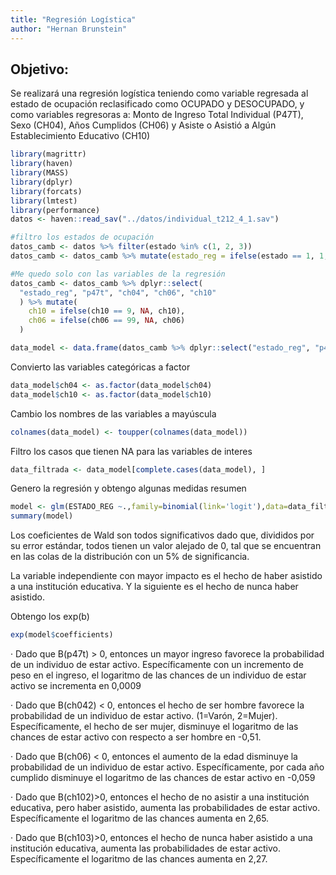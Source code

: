 ```yaml
---
title: "Regresión Logística"
author: "Hernan Brunstein"
---
```


## Objetivo:

Se realizará una regresión logística teniendo como variable regresada al estado de ocupación reclasificado como OCUPADO y DESOCUPADO, y como variables regresoras a: Monto de Ingreso Total Individual (P47T), Sexo (CH04), Años Cumplidos (CH06) y Asiste o Asistió a Algún Establecimiento Educativo (CH10)

```r
library(magrittr)
library(haven)
library(MASS)
library(dplyr)
library(forcats)
library(lmtest)
library(performance)
datos <- haven::read_sav("../datos/individual_t212_4_1.sav")

#filtro los estados de ocupación
datos_camb <- datos %>% filter(estado %in% c(1, 2, 3)) 
datos_camb <- datos_camb %>% mutate(estado_reg = ifelse(estado == 1, 1, 0))

#Me quedo solo con las variables de la regresión
datos_camb <- datos_camb %>% dplyr::select(
  "estado_reg", "p47t", "ch04", "ch06", "ch10"
  ) %>% mutate(
    ch10 = ifelse(ch10 == 9, NA, ch10),
    ch06 = ifelse(ch06 == 99, NA, ch06)
  )

data_model <- data.frame(datos_camb %>% dplyr::select("estado_reg", "p47t", "ch04", "ch06", "ch10"))
```

Convierto las variables categóricas a factor

```r
data_model$ch04 <- as.factor(data_model$ch04)
data_model$ch10 <- as.factor(data_model$ch10)
```

Cambio los nombres de las variables a mayúscula

```r
colnames(data_model) <- toupper(colnames(data_model))
```

Filtro los casos que tienen NA para las variables de interes

```r
data_filtrada <- data_model[complete.cases(data_model), ]
```

Genero la regresión y obtengo algunas medidas resumen

```r
model <- glm(ESTADO_REG ~.,family=binomial(link='logit'),data=data_filtrada, na.action = na.exclude)
summary(model)
```

Los coeficientes de Wald son todos significativos dado que, divididos por su error estándar, todos tienen un valor alejado de 0, tal que se encuentran en las colas de la distribución con un 5% de significancia.

La variable independiente con mayor impacto es el hecho de haber asistido a una institución educativa. Y la siguiente es el hecho de nunca haber asistido.

Obtengo los exp(b)

```r
exp(model$coefficients)
```

· Dado que B(p47t) \> 0, entonces un mayor ingreso favorece la probabilidad de un individuo de estar activo. Específicamente con un incremento de peso en el ingreso, el logaritmo de las chances de un individuo de estar activo se incrementa en 0,0009

· Dado que B(ch042) \< 0, entonces el hecho de ser hombre favorece la probabilidad de un individuo de estar activo. (1=Varón, 2=Mujer). Específicamente, el hecho de ser mujer, disminuye el logaritmo de las chances de estar activo con respecto a ser hombre en -0,51.

· Dado que B(ch06) \< 0, entonces el aumento de la edad disminuye la probabilidad de un individuo de estar activo. Específicamente, por cada año cumplido disminuye el logaritmo de las chances de estar activo en -0,059

· Dado que B(ch102)\>0, entonces el hecho de no asistir a una institución educativa, pero haber asistido, aumenta las probabilidades de estar activo. Específicamente el logaritmo de las chances aumenta en 2,65.

· Dado que B(ch103)\>0, entonces el hecho de nunca haber asistido a una institución educativa, aumenta las probabilidades de estar activo. Específicamente el logaritmo de las chances aumenta en 2,27.
